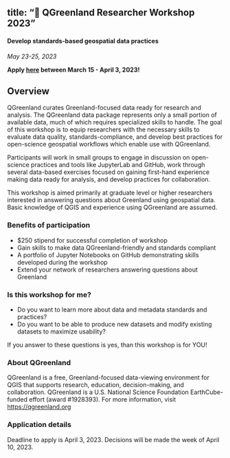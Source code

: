 <!-- vim: set ft=markdown: -->
---
title: "🧪 QGreenland Researcher Workshop 2023"
---

#### Develop standards-based geospatial data practices

_May 23-25, 2023_

**Apply [here](https://forms.gle/HkgtxhHSBTuqiRLf7) between March 15 - April 3, 2023!**


## Overview

QGreenland curates Greenland-focused data ready for research and analysis. The
QGreenland data package represents only a small portion of available data, much of which
requires specialized skills to handle. The goal of this workshop is to equip researchers
with the necessary skills to evaluate data quality, standards-compliance, and develop
best practices for open-science geospatial workflows which enable use with QGreenland.

Participants will work in small groups to engage in discussion on open-science practices
and tools like JupyterLab and GitHub, work through several data-based exercises focused
on gaining first-hand experience making data ready for analysis, and develop practices
for collaboration.

This workshop is aimed primarily at graduate level or higher researchers interested in
answering questions about Greenland using geospatial data. Basic knowledge of QGIS and
experience using QGreenland are assumed.


### Benefits of participation

* $250 stipend for successful completion of workshop
* Gain skills to make data QGreenland-friendly and standards compliant
* A portfolio of Jupyter Notebooks on GitHub demonstrating skills developed during the workshop
* Extend your network of researchers answering questions about Greenland


### Is this workshop for me?

* Do you want to learn more about data and metadata standards and practices?
* Do you want to be able to produce new datasets and modify existing datasets to maximize usability?

If you answer to these questions is yes, than this workshop is for YOU!


### About QGreenland

QGreenland is a free, Greenland-focused data-viewing environment for QGIS that
supports research, education, decision-making, and collaboration. QGreenland is
a U.S. National Science Foundation EarthCube-funded effort (award #1928393).
For more information, visit [https://qgreenland.org](https://qgreenland.org)


### Application details

Deadline to apply is April 3, 2023.
Decisions will be made the week of April 10, 2023.
